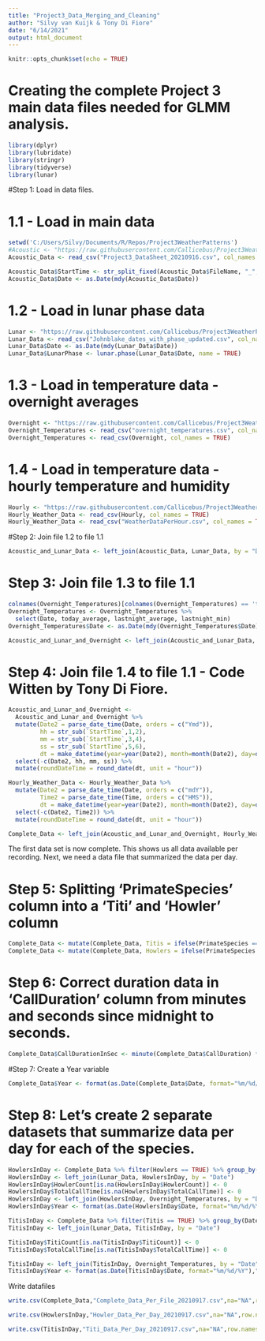 ```yaml
---
title: "Project3_Data_Merging_and_Cleaning"
author: "Silvy van Kuijk & Tony Di Fiore"
date: "6/14/2021"
output: html_document
---
```


```r
knitr::opts_chunk$set(echo = TRUE)
```

# Creating the complete Project 3 main data files needed for GLMM analysis.


```r
library(dplyr)
library(lubridate)
library(stringr)
library(tidyverse)
library(lunar)
```

#Step 1: Load in data files.

# 1.1 - Load in main data
```r
setwd('C:/Users/Silvy/Documents/R/Repos/Project3WeatherPatterns')
#Acoustic <- "https://raw.githubusercontent.com/Callicebus/Project3WeatherPatterns/main/Project3_Final_Data_per_Recording.csv"
Acoustic_Data <- read_csv("Project3_DataSheet_20210916.csv", col_names = TRUE)

Acoustic_Data$StartTime <- str_split_fixed(Acoustic_Data$FileName, "_",3)[,3]
Acoustic_Data$Date <- as.Date(mdy(Acoustic_Data$Date))


```

# 1.2 - Load in lunar phase data
```r
Lunar <- "https://raw.githubusercontent.com/Callicebus/Project3WeatherPatterns/main/Johnblake_dates_with_phase.csv" 
Lunar_Data <- read_csv("Johnblake_dates_with_phase_updated.csv", col_names = TRUE)
Lunar_Data$Date <- as.Date(mdy(Lunar_Data$Date))
Lunar_Data$LunarPhase <- lunar.phase(Lunar_Data$Date, name = TRUE)
```

# 1.3 - Load in temperature data - overnight averages
```r
Overnight <- "https://raw.githubusercontent.com/Callicebus/Project3WeatherPatterns/main/overnight_temperatures.csv"
Overnight_Temperatures <- read_csv("overnight_temperatures.csv", col_names = TRUE)
Overnight_Temperatures <- read_csv(Overnight, col_names = TRUE)
```

# 1.4 - Load in temperature data - hourly temperature and humidity
```r
Hourly <- "https://raw.githubusercontent.com/Callicebus/Project3WeatherPatterns/main/WeatherDataPerHour.csv"
Hourly_Weather_Data <- read_csv(Hourly, col_names = TRUE)
Hourly_Weather_Data <- read_csv("WeatherDataPerHour.csv", col_names = TRUE)
```

#Step 2: Join file 1.2 to file 1.1
```r
Acoustic_and_Lunar_Data <- left_join(Acoustic_Data, Lunar_Data, by = "Date")
```

# Step 3: Join file 1.3 to file 1.1
```r
colnames(Overnight_Temperatures)[colnames(Overnight_Temperatures) == 'today'] <- 'Date'
Overnight_Temperatures <- Overnight_Temperatures %>% 
  select(Date, today_average, lastnight_average, lastnight_min) 
Overnight_Temperatures$Date <- as.Date(mdy(Overnight_Temperatures$Date))

Acoustic_and_Lunar_and_Overnight <- left_join(Acoustic_and_Lunar_Data, Overnight_Temperatures, by = "Date")
```

# Step 4: Join file 1.4 to file 1.1 - Code Witten by Tony Di Fiore.
```r
Acoustic_and_Lunar_and_Overnight <- 
  Acoustic_and_Lunar_and_Overnight %>%
  mutate(Date2 = parse_date_time(Date, orders = c("Ymd")),
         hh = str_sub(`StartTime`,1,2),
         mm = str_sub(`StartTime`,3,4),
         ss = str_sub(`StartTime`,5,6),
         dt = make_datetime(year=year(Date2), month=month(Date2), day=day(Date2), hour = as.numeric(hh), min = as.numeric(mm), sec = as.numeric(ss))) %>%
  select(-c(Date2, hh, mm, ss)) %>%
  mutate(roundDateTime = round_date(dt, unit = "hour"))

Hourly_Weather_Data <- Hourly_Weather_Data %>%
  mutate(Date2 = parse_date_time(Date, orders = c("mdY")),
         Time2 = parse_date_time(Time, orders = c("HMS")),
         dt = make_datetime(year=year(Date2), month=month(Date2), day=day(Date2), hour = hour(Time2), min = minute(Time2), sec = second(Time2))) %>%
  select(-c(Date2, Time2)) %>%
  mutate(roundDateTime = round_date(dt, unit = "hour"))

Complete_Data <- left_join(Acoustic_and_Lunar_and_Overnight, Hourly_Weather_Data[ , c("roundDateTime", "Celsius", "Humidity")], by = "roundDateTime")
```

The first data set is now complete. This shows us all data available per recording. Next, we need a data file that summarized the data per day.

# Step 5: Splitting 'PrimateSpecies' column into a 'Titi' and 'Howler' column
```r
Complete_Data <- mutate(Complete_Data, Titis = ifelse(PrimateSpecies == "Titi", TRUE, FALSE))
Complete_Data <- mutate(Complete_Data, Howlers = ifelse(PrimateSpecies == "Howler", TRUE, FALSE))
```

# Step 6: Correct duration data in 'CallDuration' column from minutes and seconds since midnight to seconds.
```r
Complete_Data$CallDurationInSec <- minute(Complete_Data$CallDuration) * 60 + second(Complete_Data$CallDuration)
```

#Step 7: Create a Year variable
```r
Complete_Data$Year <- format(as.Date(Complete_Data$Date, format="%m/%d/%Y"),"%Y")

```

# Step 8: Let's create 2 separate datasets that summarize data per day for each of the species.
```r
HowlersInDay <- Complete_Data %>% filter(Howlers == TRUE) %>% group_by(Date) %>% dplyr::summarize(HowlerCount = sum(Howlers), TotalCallTime = sum(CallDurationInSec, na.rm = TRUE))
HowlersInDay <- left_join(Lunar_Data, HowlersInDay, by = "Date")
HowlersInDay$HowlerCount[is.na(HowlersInDay$HowlerCount)] <- 0
HowlersInDay$TotalCallTime[is.na(HowlersInDay$TotalCallTime)] <- 0
HowlersInDay <- left_join(HowlersInDay, Overnight_Temperatures, by = "Date")
HowlersInDay$Year <- format(as.Date(HowlersInDay$Date, format="%m/%d/%Y"),"%Y")

TitisInDay <- Complete_Data %>% filter(Titis == TRUE) %>% group_by(Date) %>% summarise(TitiCount = sum(Titis), TotalCallTime = sum(CallDurationInSec, na.rm = TRUE))
TitisInDay <- left_join(Lunar_Data, TitisInDay, by = "Date")

TitisInDay$TitiCount[is.na(TitisInDay$TitiCount)] <- 0
TitisInDay$TotalCallTime[is.na(TitisInDay$TotalCallTime)] <- 0

TitisInDay <- left_join(TitisInDay, Overnight_Temperatures, by = "Date")
TitisInDay$Year <- format(as.Date(TitisInDay$Date, format="%m/%d/%Y"),"%Y")
```


Write datafiles
```r
write.csv(Complete_Data,"Complete_Data_Per_File_20210917.csv",na="NA",row.names=TRUE)

write.csv(HowlersInDay,"Howler_Data_Per_Day_20210917.csv",na="NA",row.names=TRUE)

write.csv(TitisInDay,"Titi_Data_Per_Day_20210917.csv",na="NA",row.names=TRUE)

```


